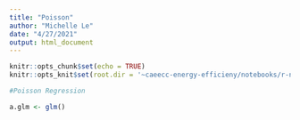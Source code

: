 ```yaml
---
title: "Poisson"
author: "Michelle Le"
date: "4/27/2021"
output: html_document
---
```


```r
knitr::opts_chunk$set(echo = TRUE)
knitr::opts_knit$set(root.dir = '~caeecc-energy-efficieny/notebooks/r-notebooks/counties_1.csv')
```

```r
#Poisson Regression 

a.glm <- glm()

```
